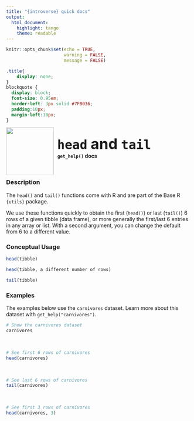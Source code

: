```yaml
---
title: "{introverse} quick docs"
output: 
  html_document:
    highlight: tango
    theme: readable
---
```



```r
knitr::opts_chunk$set(echo = TRUE, 
                      warning = FALSE, 
                      message = FALSE)
```

```css
.title{
    display: none;
}
blockquote {
  display: block;
  font-size: 0.95em;
  border-left: 3px solid #7FB036;
  padding:10px;
  margin-left:10px;
}
```

<div>
<br>
 <img src = "logo.png" style = "float:left;height:130px;margin-top:-20px;">
 <span style = "font-weight:bold;font-size:40px;"> 
  &nbsp;<code>head</code> and <code>tail</code>
 </span>
 <br>
 <b>&nbsp;&nbsp;&nbsp;<code>get_help()</code> docs</b>
</div>
<br>

### Description

The `head()` and `tail()` functions come with R and are part of the Base R `{utils}` package.
  
We use these functions quickly to obtain the first (`head()`) or last (`tail()`) 6 rows of a given tibble (data frame), or more generally the first/last 6 entries in any array or list. With a second argument, you can change the default from 6 to a different value.



### Conceptual Usage 

```r
head(tibble)

head(tibble, a different number of rows)

tail(tibble)
```

### Examples

The examples below use the `carnivores` dataset. Learn more about this dataset with `get_help("carnivores")`.

```r
# Show the carnivores dataset
carnivores
```

<br>

```r
# See first 6 rows of carnivores
head(carnivores)
```

<br>  <!-- Do not delete the <br>, and make sure to keep the previous and following lines blank. -->


```r
# See last 6 rows of carnivores
tail(carnivores)
```

<br> 


```r
# See first 3 rows of carnivores
head(carnivores, 3)
```
